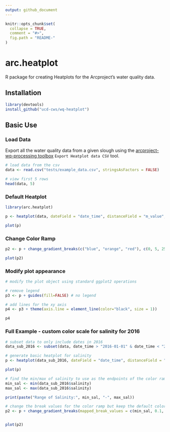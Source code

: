 ---
output: github_document
---

<!-- README.md is generated from README.Rmd. Please edit that file -->

```{r, echo = FALSE}
knitr::opts_chunk$set(
  collapse = TRUE,
  comment = "#>",
  fig.path = "README-"
)
```
# arc.heatplot 

R package for creating Heatplots for the Arcproject's water quality data.

## Installation

```{r installation, eval = FALSE}
library(devtools)
install_github("ucd-cws/wq-heatplot")
```


## Basic Use

### Load Data

Export all the water quality data from a given slough using the [arcproject-wq-processing toolbox](https://github.com/ucd-cws/arcproject-wq-processing) `Export Heatplot data CSV` tool.

```{r}
# load data from the csv
data <- read.csv("tests/example_data.csv", stringsAsFactors = FALSE)

# view first 5 rows
head(data, 5)

```

### Default Heatplot

```{r}
library(arc.heatplot)

p <- heatplot(data, dateField = "date_time", distanceField = "m_value", wqVariable = "temp", title="Water Temperature")

plot(p)

```

### Change Color Ramp

```{r,message=FALSE, warning=FALSE}

p2 <- p + change_gradient_breaks(c("blue", "orange", "red"), c(0, 5, 25)) # uses 3 colors with breaks at 0, 5 & 25

plot(p2)

```


### Modify plot appearance

```{r,message=FALSE, warning=FALSE}

# modify the plot object using standard ggplot2 operations

# remove legend
p3 <- p + guides(fill=FALSE) # no legend

# add lines for the xy axis
p4 <- p3 + theme(axis.line = element_line(color="black", size = 1))

p4

```

### Full Example - custom color scale for salinity for 2016

```{r,message=FALSE, warning=FALSE}

# subset data to only include dates in 2016
data_sub_2016 <- subset(data, date_time > "2016-01-01" & date_time < "2017-01-01")

# generate basic heatplot for salinity
p <- heatplot(data_sub_2016, dateField = "date_time", distanceField = "m_value", wqVariable = "salinity", title="Salinity - 2016 Only")

plot(p)

# find the min/max of salinity to use as the endpoints of the color ramp
min_sal <- min(data_sub_2016$salinity)
max_sal <- max(data_sub_2016$salinity)

print(paste("Range of Salinity:", min_sal, "-", max_sal))

# change the break values for the color ramp but keep the default colors
p2 <- p + change_gradient_breaks(mapped_break_values = c(min_sal, 0.1, 0.2, 0.3, max_sal)) + ggtitle("Salinity - 2016 only + modified color scale")


plot(p2)

```

